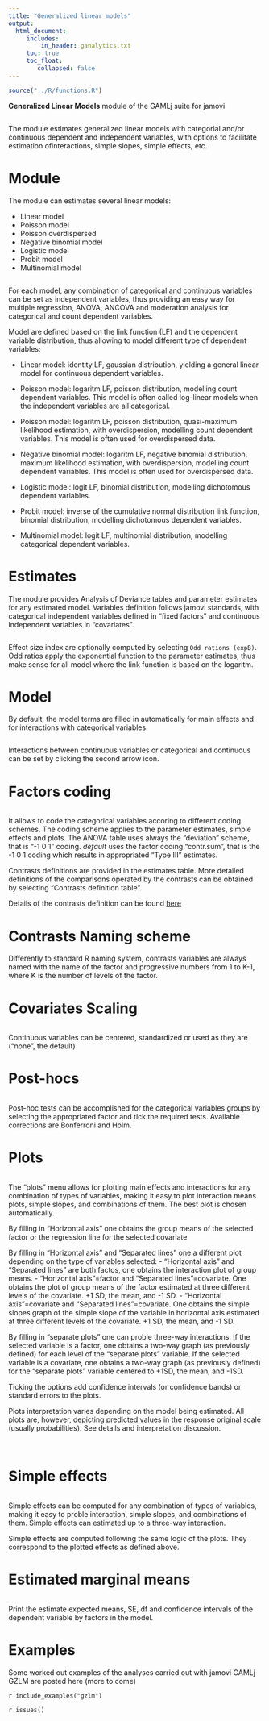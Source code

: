 ```yaml
---
title: "Generalized linear models"
output: 
  html_document:
     includes:
         in_header: ganalytics.txt
     toc: true
     toc_float:
        collapsed: false
---
```



```r
source("../R/functions.R")
```

**Generalized Linear Models** module of the GAMLj suite for jamovi

<img src="gzlm/main.png" class="img-responsive" alt="">

The module estimates generalized linear models with categorial and/or continuous  dependent and independent variables, with options to facilitate estimation ofinteractions, simple slopes, simple effects, etc.

# Module
The module can estimates several linear models:

* Linear model
* Poisson model
* Poisson overdispersed
* Negative binomial model
* Logistic model
* Probit model
* Multinomial model


<img src="gzlm/variables.png" class="img-responsive" alt="">


For each model, any combination of categorical and continuous variables can be set as independent variables, thus providing an easy way for multiple regression, ANOVA, ANCOVA and moderation analysis for categorical and count dependent variables. 

Model are defined based on the link function (LF) and the dependent variable distribution, thus allowing to model different type of dependent variables:

* Linear model: identity LF, gaussian distribution, yielding a general linear model for continuous dependent variables.
* Poisson model: logaritm LF, poisson distribution, modelling count dependent variables. This model is often called log-linear models when the independent variables are all categorical.
* Poisson model: logaritm LF, poisson distribution, quasi-maximum likelihood estimation, with overdispersion, modelling count dependent variables. This model is often used for overdispersed data.
* Negative binomial model: logaritm LF, negative binomial distribution, maximum likelihood estimation, with overdispersion, modelling count dependent variables. This model is often used for overdispersed data.

* Logistic model: logit LF, binomial distribution, modelling dichotomous dependent variables.
* Probit model: inverse of the cumulative normal distribution link function, binomial distribution, modelling dichotomous dependent variables.

* Multinomial model: logit LF, multinomial distribution, modelling categorical dependent variables. 


# Estimates
The module provides Analysis of Deviance tables and parameter estimates for any estimated model. Variables definition follows jamovi standards, with categorical independent variables defined in "fixed factors" and continuous independent variables in "covariates".

<img src="gzlm/variables.png" class="img-responsive" alt="">




Effect size index are optionally computed by selecting `Odd rations (expB)`. Odd ratios apply the exponential function to the parameter estimates, thus make sense for all model where the link function is based on the logaritm.


# Model 

By default, the model terms are filled in automatically for main effects and for interactions with categorical variables. 

<img src="gzlm/model.png" class="img-responsive" alt="">

Interactions between continuous variables or categorical and continuous can be set by clicking the second arrow icon.


# Factors coding
<img src="gzlm/factorcoding.png" class="img-responsive" alt="">

It allows to code the categorical variables accoring to different coding schemes. The coding scheme applies to the parameter estimates, simple effects and plots. The ANOVA table uses always the "deviation" scheme, that is "-1 0 1" coding. _default_ uses the factor coding "contr.sum", that is the -1 0 1 coding which results in appropriated "Type III" estimates.

Contrasts definitions are provided in the estimates table. More detailed definitions of the comparisons operated by the contrasts can be obtained by selecting "Contrasts definition table". 

Details of the contrasts definition can be found [here](https://stats.idre.ucla.edu/r/library/r-library-contrast-coding-systems-for-categorical-variables/)

# Contrasts Naming scheme
Differently to standard R naming system, contrasts variables are always named with the name of the factor and progressive numbers from 1 to K-1, where K is the number of levels of the factor.

# Covariates Scaling
<img src="gzlm/xscoring.png" class="img-responsive" alt="">

Continuous variables can be centered, standardized or used as they are ("none", the default)



# Post-hocs
<img src="gzlm/posthoc.png" class="img-responsive" alt="">

Post-hoc tests can be accomplished for the categorical variables groups by selecting the appropriated factor and tick the required tests. Available corrections are Bonferroni and Holm.

# Plots
<img src="gzlm/plots.png" class="img-responsive" alt="">

The "plots" menu allows for plotting  main effects and interactions for any combination of types of variables, 
making it easy to plot interaction means plots, simple slopes, and combinations of them. The best plot is chosen automatically.

By filling in "Horizontal axis" one obtains the group means of the selected factor or the regression line for the selected covariate

By filling in "Horizontal axis" and "Separated lines" one a different plot depending on the type of variables selected:
  - "Horizontal axis" and "Separated lines" are both factos, one obtains the interaction plot of group means.
  - "Horizontal axis"=factor and "Separated lines"=covariate. One obtains the plot of group means of the factor estimated at three different levels of the covariate. +1 SD, the mean, and -1 SD.
  - "Horizontal axis"=covariate and "Separated lines"=covariate. One obtains the simple slopes graph of the simple slope of the variable in horizontal axis estimated at three different levels of the covariate. +1 SD, the mean, and -1 SD.
  
By filling in "separate plots" one can proble three-way interactions. If the selected variable is a factor, one obtains a two-way graph (as previously defined) for each level of the "separate plots" variable. If the selected variable is a covariate, one obtains a two-way graph (as previously defined) for the "separate plots" variable centered to +1SD, the mean, and -1SD.

Ticking the options add confidence intervals (or confidence bands) or standard errors to the plots.

Plots interpretation varies depending on the model being estimated. All plots are, however, depicting predicted values in the response original scale (usually probabilities). See details and interpretation discussion.

<img src="gzlm/plots_e1.png" class="img-responsive" alt="">
<img src="gzlm/plots_e2.png" class="img-responsive" alt="">


# Simple effects

<img src="gzlm/simple.png" class="img-responsive" alt="">

Simple effects can be computed for any combination of types of variables, 
making it easy to proble interaction, simple slopes, and combinations of them. 
Simple effects can estimated  up to a three-way interaction.

Simple effects are computed following the same logic of the plots. They correspond to the plotted effects as defined above.

# Estimated marginal means

<img src="gzlm/emmeans.png" class="img-responsive" alt="">

Print the estimate expected means, SE, df and confidence intervals of the dependent variable by factors in the model.


# Examples

Some worked out examples of the analyses carried out with jamovi GAMLj GZLM are posted here (more to come)

`r include_examples("gzlm")`

`r issues()`